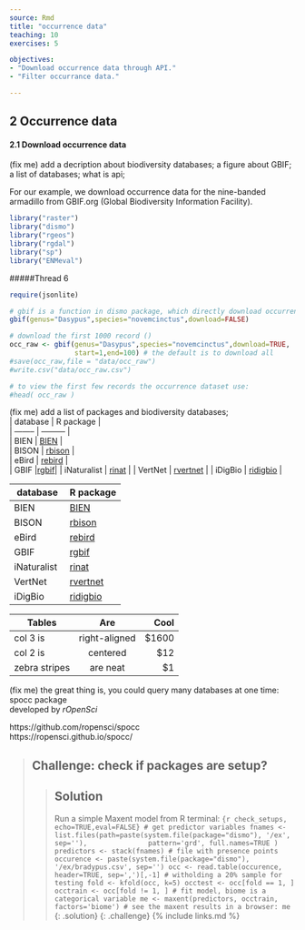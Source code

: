 ```yaml
---
source: Rmd
title: "occurrence data"
teaching: 10
exercises: 5

objectives:
- "Download occurrence data through API."
- "Filter occurrance data."

---
```


## 2 Occurrence data  
#### 2.1 Download occurrence data  

(fix me) add a decription about biodiversity databases; a figure about GBIF; a list of databases; what is api;

For our example, we download occurrence data for the nine-banded armadillo from GBIF.org (Global Biodiversity Information Facility). 

```r
library("raster")
library("dismo")
library("rgeos")
library("rgdal")
library("sp")
library("ENMeval")
```

#####Thread 6
```r
require(jsonlite)

# gbif is a function in dismo package, which directly download occurrences through GBIF api
gbif(genus="Dasypus",species="novemcinctus",download=FALSE)

# download the first 1000 record ()
occ_raw <- gbif(genus="Dasypus",species="novemcinctus",download=TRUE,
                start=1,end=100) # the default is to download all
#save(occ_raw,file = "data/occ_raw")
#write.csv("data/occ_raw.csv")

# to view the first few records the occurrence dataset use:
#head( occ_raw )
```


(fix me) add a list of packages and biodiversity databases;  
| database | R package |  
| -------- | --------- |   
| BIEN | [BIEN](https://cran.r-project.org/web/packages/BIEN/vignettes/BIEN_tutorial.html) |  
| BISON | [rbison](~~~~~~~~add link here) |  
| eBird | [rebird]() |  
| GBIF |[rgbif]()|
| iNaturalist | [rinat]() |
| VertNet | [rvertnet]() |
| iDigBio  | [ridigbio]() |  

| database        | R package           |
| ------------- |-------------|  
| BIEN | [BIEN](https://cran.r-project.org/web/packages/BIEN/vignettes/BIEN_tutorial.html) |  
| BISON | [rbison](~~~~~~~~add link here) |  
| eBird | [rebird]() |  
| GBIF |[rgbif]()|
| iNaturalist | [rinat]() |
| VertNet | [rvertnet]() |
| iDigBio  | [ridigbio]() | 



| Tables        | Are           | Cool  |
| ------------- |:-------------:| -----:|
| col 3 is      | right-aligned | $1600 |
| col 2 is      | centered      |   $12 |
| zebra stripes | are neat      |    $1 |



(fix me) the great thing is, you could query many databases at one time:  
spocc package  
developed by *rOpenSci*  

https://github.com/ropensci/spocc  
https://ropensci.github.io/spocc/  




> ## Challenge: check if packages are setup?
> > ## Solution
> > Run a simple Maxent model from R terminal:
> > ```{r check_setups, echo=TRUE,eval=FALSE}
> > # get predictor variables
> > fnames <- list.files(path=paste(system.file(package="dismo"), '/ex', sep=''),
> >               pattern='grd', full.names=TRUE )
> > predictors <- stack(fnames)
> > # file with presence points
> > occurence <- paste(system.file(package="dismo"), '/ex/bradypus.csv', sep='')
> > occ <- read.table(occurence, header=TRUE, sep=',')[,-1]
> > # witholding a 20% sample for testing
> > fold <- kfold(occ, k=5)
> > occtest <- occ[fold == 1, ]
> > occtrain <- occ[fold != 1, ]
> > # fit model, biome is a categorical variable
> > me <- maxent(predictors, occtrain, factors='biome')
> > # see the maxent results in a browser:
> > me
> > ```
> {: .solution}
{: .challenge}
{% include links.md %}
